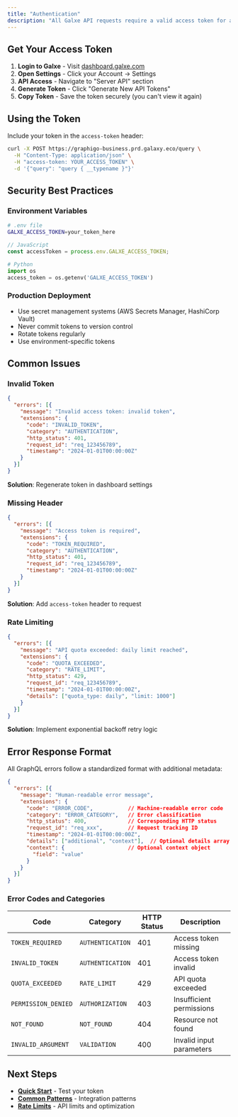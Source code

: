 ```yaml
---
title: "Authentication"
description: "All Galxe API requests require a valid access token for authentication"
---
```


## Get Your Access Token

1. **Login to Galxe** - Visit [dashboard.galxe.com](https://dashboard.galxe.com/)
2. **Open Settings** - Click your Account → Settings
3. **API Access** - Navigate to "Server API" section
4. **Generate Token** - Click "Generate New API Tokens"
5. **Copy Token** - Save the token securely (you can't view it again)

## Using the Token

Include your token in the `access-token` header:

```bash
curl -X POST https://graphigo-business.prd.galaxy.eco/query \
  -H "Content-Type: application/json" \
  -H "access-token: YOUR_ACCESS_TOKEN" \
  -d '{"query": "query { __typename }"}'
```

## Security Best Practices

### Environment Variables
```bash
# .env file
GALXE_ACCESS_TOKEN=your_token_here
```

```javascript
// JavaScript
const accessToken = process.env.GALXE_ACCESS_TOKEN;
```

```python
# Python
import os
access_token = os.getenv('GALXE_ACCESS_TOKEN')
```

### Production Deployment
- Use secret management systems (AWS Secrets Manager, HashiCorp Vault)
- Never commit tokens to version control
- Rotate tokens regularly
- Use environment-specific tokens

## Common Issues

### Invalid Token
```json
{
  "errors": [{
    "message": "Invalid access token: invalid token",
    "extensions": {
      "code": "INVALID_TOKEN",
      "category": "AUTHENTICATION",
      "http_status": 401,
      "request_id": "req_123456789",
      "timestamp": "2024-01-01T00:00:00Z"
    }
  }]
}
```
**Solution**: Regenerate token in dashboard settings

### Missing Header
```json
{
  "errors": [{
    "message": "Access token is required",
    "extensions": {
      "code": "TOKEN_REQUIRED",
      "category": "AUTHENTICATION",
      "http_status": 401,
      "request_id": "req_123456789",
      "timestamp": "2024-01-01T00:00:00Z"
    }
  }]
}
```
**Solution**: Add `access-token` header to request

### Rate Limiting
```json
{
  "errors": [{
    "message": "API quota exceeded: daily limit reached",
    "extensions": {
      "code": "QUOTA_EXCEEDED",
      "category": "RATE_LIMIT",
      "http_status": 429,
      "request_id": "req_123456789",
      "timestamp": "2024-01-01T00:00:00Z",
      "details": ["quota_type: daily", "limit: 1000"]
    }
  }]
}
```
**Solution**: Implement exponential backoff retry logic

## Error Response Format

All GraphQL errors follow a standardized format with additional metadata:

```json
{
  "errors": [{
    "message": "Human-readable error message",
    "extensions": {
      "code": "ERROR_CODE",           // Machine-readable error code
      "category": "ERROR_CATEGORY",   // Error classification
      "http_status": 400,             // Corresponding HTTP status
      "request_id": "req_xxx",        // Request tracking ID
      "timestamp": "2024-01-01T00:00:00Z",
      "details": ["additional", "context"],  // Optional details array
      "context": {                    // Optional context object
        "field": "value"
      }
    }
  }]
}
```

### Error Codes and Categories

| Code | Category | HTTP Status | Description |
|------|----------|-------------|-------------|
| `TOKEN_REQUIRED` | `AUTHENTICATION` | 401 | Access token missing |
| `INVALID_TOKEN` | `AUTHENTICATION` | 401 | Access token invalid |
| `QUOTA_EXCEEDED` | `RATE_LIMIT` | 429 | API quota exceeded |
| `PERMISSION_DENIED` | `AUTHORIZATION` | 403 | Insufficient permissions |
| `NOT_FOUND` | `NOT_FOUND` | 404 | Resource not found |
| `INVALID_ARGUMENT` | `VALIDATION` | 400 | Invalid input parameters |

## Next Steps

- **[Quick Start](/galxe-integration/getting-started/quick-start)** - Test your token
- **[Common Patterns](/galxe-integration/getting-started/common-patterns)** - Integration patterns
- **[Rate Limits](/galxe-integration/resources/rate-limits)** - API limits and optimization
